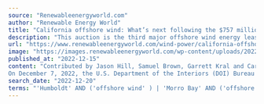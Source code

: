 ```yaml
---
source: "Renewableenergyworld.com"
author: "Renewable Energy World"
title: "California offshore wind: What’s next following the $757 million auction"
description: "This auction is the third major offshore wind energy lease sale this year—and the first-ever for the Pacific region—and resulted in high bids from five companies totaling $757.1 million."
url: "https://www.renewableenergyworld.com/wind-power/california-offshore-wind-whats-next-following-the-757-million-auction/"
image: "https://images.renewableenergyworld.com/wp-content/uploads/2022/12/floating-offshore-wind.jpg"
published_at: "2022-12-15"
content: "Contributed by Jason Hill, Samuel Brown, Garrett Kral and Carter Chandler Clements
On December 7, 2022, the U.S. Department of the Interiors (DOI) Bureau of Ocean Energy Management (BOEM) announced … [+5807 chars]"
search_date: "2022-12-20"
terms: "'Humboldt' AND ('offshore wind' ) | 'Morro Bay' AND ('offshore wind' )"
---
```


